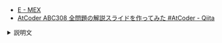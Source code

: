 
<Meta title="ABC308/ABC308-E" />
<Slide src={Png1} layout="fullscreen" />
<Slide src={Png2} layout="fullscreen" />

- [E \- MEX](https://atcoder.jp/contests/abc308/tasks/abc308_e)
- [AtCoder ABC308 全問題の解説スライドを作ってみた \#AtCoder \- Qiita](https://qiita.com/hossie/items/8d182f642e169a4e145d)

<details>
<summary>説明文</summary>

</details>

